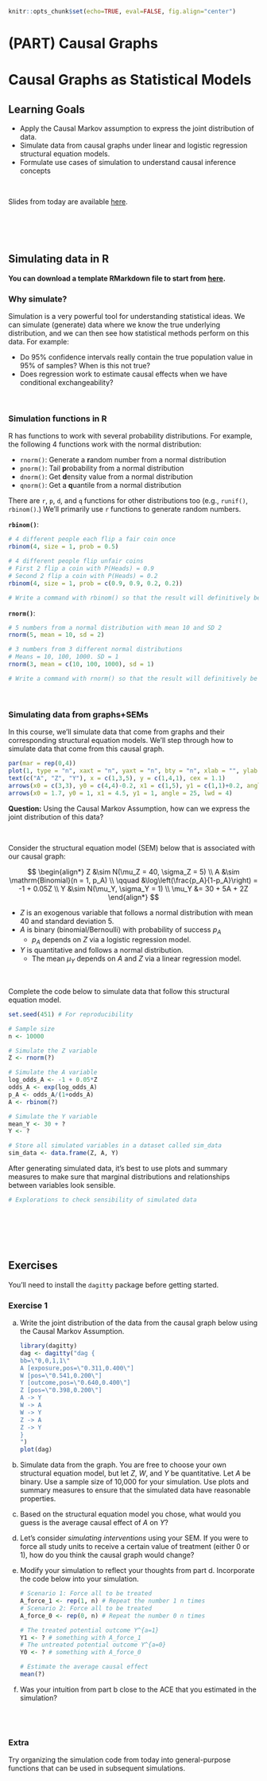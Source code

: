 ```r
knitr::opts_chunk$set(echo=TRUE, eval=FALSE, fig.align="center")
```

# (PART) Causal Graphs {-}

# Causal Graphs as Statistical Models

## Learning Goals {-}

- Apply the Causal Markov assumption to express the joint distribution of data.
- Simulate data from causal graphs under linear and logistic regression structural equation models.
- Formulate use cases of simulation to understand causal inference concepts

<br>

Slides from today are available [here](https://docs.google.com/presentation/d/1wfAzgLke1QJUHZsTomJ3nosAqhsvXUZTXLRqNOFlbeM/edit?usp=sharing).


<br><br><br>


## Simulating data in R {-}

**You can download a template RMarkdown file to start from [here](template_rmds/04-graphs-models.Rmd).**

### Why simulate? {-}

Simulation is a very powerful tool for understanding statistical ideas. We can simulate (generate) data where we know the true underlying distribution, and we can then see how statistical methods perform on this data. For example:

- Do 95% confidence intervals really contain the true population value in 95% of samples? When is this not true?
- Does regression work to estimate causal effects when we have conditional exchangeability?

<br>

### Simulation functions in R {-}

R has functions to work with several probability distributions. For example, the following 4 functions work with the normal distribution:

- `rnorm()`: Generate a **r**andom number from a normal distribution
- `pnorm()`: Tail **p**robability from a normal distribution
- `dnorm()`: Get **d**ensity value from a normal distribution
- `qnorm()`: Get a **q**uantile from a normal distribution

There are `r`, `p`, `d`, and `q` functions for other distributions too (e.g., `runif()`, `rbinom()`.) We'll primarily use `r` functions to generate random numbers.

**`rbinom()`**:

```r
# 4 different people each flip a fair coin once
rbinom(4, size = 1, prob = 0.5)

# 4 different people flip unfair coins
# First 2 flip a coin with P(Heads) = 0.9
# Second 2 flip a coin with P(Heads) = 0.2
rbinom(4, size = 1, prob = c(0.9, 0.9, 0.2, 0.2))

# Write a command with rbinom() so that the result will definitively be 1,0,1

```

**`rnorm()`**:

```r
# 5 numbers from a normal distribution with mean 10 and SD 2
rnorm(5, mean = 10, sd = 2)

# 3 numbers from 3 different normal distributions
# Means = 10, 100, 1000. SD = 1
rnorm(3, mean = c(10, 100, 1000), sd = 1)

# Write a command with rnorm() so that the result will definitively be 10,20

```

<br>

### Simulating data from graphs+SEMs {-}

In this course, we'll simulate data that come from graphs and their corresponding structural equation models. We'll step through how to simulate data that come from this causal graph.

```r
par(mar = rep(0,4))
plot(1, type = "n", xaxt = "n", yaxt = "n", bty = "n", xlab = "", ylab = "", xlim = c(0,6), ylim = c(1,4))
text(c("A", "Z", "Y"), x = c(1,3,5), y = c(1,4,1), cex = 1.1)
arrows(x0 = c(3,3), y0 = c(4,4)-0.2, x1 = c(1,5), y1 = c(1,1)+0.2, angle = 25, lwd = 4)
arrows(x0 = 1.7, y0 = 1, x1 = 4.5, y1 = 1, angle = 25, lwd = 4)
```

**Question:** Using the Causal Markov Assumption, how can we express the joint distribution of this data?

<br>

Consider the structural equation model (SEM) below that is associated with our causal graph:

$$
\begin{align*}
Z &\sim N(\mu_Z = 40, \sigma_Z = 5) \\
A &\sim \mathrm{Binomial}(n = 1, p_A) \\
\qquad &\log\left(\frac{p_A}{1-p_A}\right) = -1 + 0.05Z \\
Y &\sim N(\mu_Y, \sigma_Y = 1) \\
\mu_Y &= 30 + 5A + 2Z
\end{align*}
$$

- $Z$ is an exogenous variable that follows a normal distribution with mean 40 and standard deviation 5.
- $A$ is binary (binomial/Bernoulli) with probability of success $p_A$
    - $p_A$ depends on $Z$ via a logistic regression model.
- $Y$ is quantitative and follows a normal distribution.
    - The mean $\mu_Y$ depends on $A$ and $Z$ via a linear regression model.

<br>

Complete the code below to simulate data that follow this structural equation model.

```r
set.seed(451) # For reproducibility

# Sample size
n <- 10000

# Simulate the Z variable
Z <- rnorm(?)

# Simulate the A variable
log_odds_A <- -1 + 0.05*Z
odds_A <- exp(log_odds_A)
p_A <- odds_A/(1+odds_A)
A <- rbinom(?)

# Simulate the Y variable
mean_Y <- 30 + ?
Y <- ?

# Store all simulated variables in a dataset called sim_data
sim_data <- data.frame(Z, A, Y)
```

After generating simulated data, it's best to use plots and summary measures to make sure that marginal distributions and relationships between variables look sensible.

```r
# Explorations to check sensibility of simulated data
```


<br><br><br><br>

## Exercises {-}

You'll need to install the `dagitty` package before getting started.

### Exercise 1 {-}

a. Write the joint distribution of the data from the causal graph below using the Causal Markov Assumption.

    ```r
    library(dagitty)
    dag <- dagitty("dag {
    bb=\"0,0,1,1\"
    A [exposure,pos=\"0.311,0.400\"]
    W [pos=\"0.541,0.200\"]
    Y [outcome,pos=\"0.640,0.400\"]
    Z [pos=\"0.398,0.200\"]
    A -> Y
    W -> A
    W -> Y
    Z -> A
    Z -> Y
    }
    ")
    plot(dag)
    ```

b. Simulate data from the graph. You are free to choose your own structural equation model, but let $Z$, $W$, and $Y$ be quantitative. Let $A$ be binary. Use a sample size of 10,000 for your simulation. Use plots and summary measures to ensure that the simulated data have reasonable properties.

c. Based on the structural equation model you chose, what would you guess is the average causal effect of $A$ on $Y$?

d. Let's consider *simulating interventions* using your SEM. If you were to force all study units to receive a certain value of treatment (either 0 or 1), how do you think the causal graph would change?

e. Modify your simulation to reflect your thoughts from part d. Incorporate the code below into your simulation. 

    ```r
    # Scenario 1: Force all to be treated
    A_force_1 <- rep(1, n) # Repeat the number 1 n times
    # Scenario 2: Force all to be treated
    A_force_0 <- rep(0, n) # Repeat the number 0 n times

    # The treated potential outcome Y^{a=1}
    Y1 <- ? # something with A_force_1
    # The untreated potential outcome Y^{a=0}
    Y0 <- ? # something with A_force_0

    # Estimate the average causal effect
    mean(?)
    ```

f. Was your intuition from part b close to the ACE that you estimated in the simulation?


<br><br>


### Extra {-}

Try organizing the simulation code from today into general-purpose functions that can be used in subsequent simulations.
